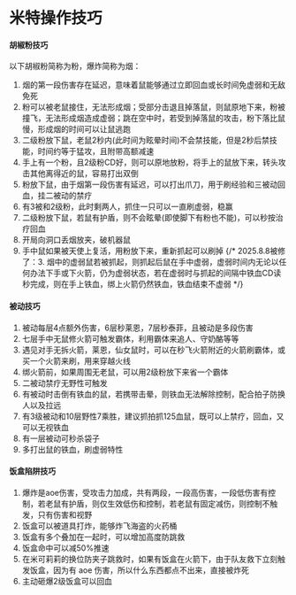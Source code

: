 # 米特操作技巧

#### 胡椒粉技巧

以下胡椒粉简称为粉，爆炸简称为烟：

1. 烟的第一段伤害存在延迟，意味着鼠能够通过立即回血或长时间免虚弱和无敌免死
2. 粉可以被老鼠接住，无法形成烟；受部分击退且掉落鼠，则鼠原地下来，粉被撞飞，无法形成烟造成虚弱；跳在空中时，若受到掉落鼠的攻击，粉下落比鼠慢，形成烟的时间可以让鼠逃跑
3. 二级粉放下鼠，老鼠2秒内(此时间为眩晕时间)不会禁技能，但是2秒后禁技能，时间约等于猛攻，且附带高额减速
4. 手上有一个粉，且2级粉CD好，则可以原地放粉，将手上的鼠放下来，转头攻击其他离得近的鼠，容易打出双倒
5. 粉放下鼠，由于烟第一段伤害有延迟，可以打出爪刀，用于刷经验和三被动回血，挂二被动的禁疗
6. 有3被和2级粉，此时剩两人，抓住一只可以一直刷虚弱，稳赢
7. 二级粉放下鼠，若鼠有护盾，则不会眩晕(即使脚下有粉也不能)，可以秒按治疗回血
8. 开局向洞口丢烟放夹，破机器鼠
9. 手中鼠如果被天使上复活，用粉放下来，重新抓起可以刷掉
{/* 2025.8.8被修了：3. 烟中的虚弱鼠若被抓起，则抓起后鼠在手中虚弱，虚弱时间内无论以任何办法下手或下火箭，仍为虚弱状态，若在虚弱时与抓起的间隔中铁血CD读秒完成，则在手上铁血，绑上火箭仍然铁血，铁血结束不虚弱 */}

#### 被动技巧

1. 被动每层4点额外伤害，6层秒莱恩，7层秒泰菲，且被动是多段伤害
2. 七层手中无鼠修火箭可触发霸体，利用霸体来追人、守奶酪等等
3. 遇见对手无拆火箭，莱恩，仙女鼠时，可以在秒飞火箭附近的火箭刷霸体，或买一个火箭来刷，用来穿越火线
4. 绑火箭前，如果周围无老鼠，可以用2级粉放下来省一个霸体
5. 二被动禁疗无野性可触发
6. 有被动时击倒有铁血的鼠，若携带击晕，则铁血无法解除控制，配合拍子防换人以及拉远
7. 有3级被动和10层野性7乘胜，建议抓拍抓125血鼠，既可以上禁疗，回血，又可以无视铁血
8. 有一层被动可秒杀袋子
9. 多打出鼠的铁血，刷虚弱特性

#### 饭盒陷阱技巧

1. 爆炸是aoe伤害，受攻击力加成，共有两段，一段高伤害，一段低伤害有控制，若老鼠有护盾，则仅生效低伤和控制，若老鼠有固定减伤，则控制不触发，只有伤害和视野
2. 饭盒可以被道具打炸，能够炸飞海盗的火药桶
3. 饭盒有多个叠加在一起时，可以增加高度防跳救
4. 饭盒命中可以减50%推速
5. 在米可莉莉的换位防夹子跳救时，如果有饭盒在火箭下，由于队友救下立刻触发饭盒，因为有 aoe 伤害，所以什么东西都点不出来，直接被炸死
6. 主动砸爆2级饭盒可以回血
